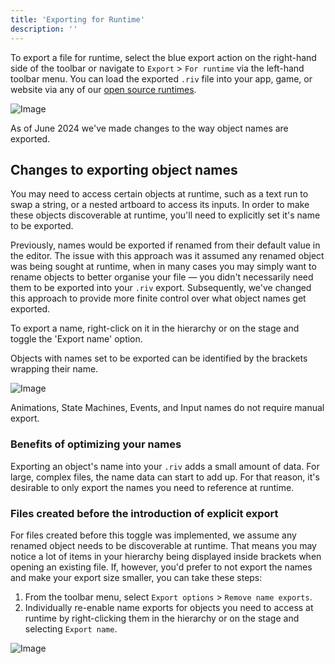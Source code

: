 ```yaml
---
title: 'Exporting for Runtime'
description: ''
---
```


To export a file for runtime, select the blue export action on the right-hand side of the toolbar or navigate to `Export` &gt; `For runtime` via the left-hand toolbar menu. You can load the exported `.riv` file into your app, game, or website via any of our [open source runtimes](https://rive.app/runtimes).

![Image](https://ucarecdn.com/94fc0d7c-cc7e-4b17-a6f7-0a00c98db70e/)

<Note>As of June 2024 we've made changes to the way object names are exported.</Note>

## Changes to exporting object names 

You may need to access certain objects at runtime, such as a text run to swap a string, or a nested artboard to access its inputs. In order to make these objects discoverable at runtime, you'll need to explicitly set it's name to be exported.

Previously, names would be exported if renamed from their default value in the editor. The issue with this approach was it assumed any renamed object was being sought at runtime, when in many cases you may simply want to rename objects to better organise your file — you didn't necessarily need them to be exported into your `.riv` export. Subsequently, we've changed this approach to provide more finite control over what object names get exported.

To export a name, right-click on it in the hierarchy or on the stage and toggle the 'Export name' option.

<Note>Objects with names set to be exported can be identified by the brackets wrapping their name.</Note>

![Image](https://ucarecdn.com/8a147f5b-4e93-4d45-8984-64746ae1417d/)

<Note>Animations, State Machines, Events, and Input names do not require manual export.</Note>

### Benefits of optimizing your names 

Exporting an object's name into your `.riv` adds a small amount of data. For large, complex files, the name data can start to add up. For that reason, it's desirable to only export the names you need to reference at runtime.

### Files created before the introduction of explicit export 

For files created before this toggle was implemented, we assume any renamed object needs to be discoverable at runtime. That means you may notice a lot of items in your hierarchy being displayed inside brackets when opening an existing file. If, however, you'd prefer to not export the names and make your export size smaller, you can take these steps:

1. From the toolbar menu, select `Export options` &gt; `Remove name exports`.
2. Individually re-enable name exports for objects you need to access at runtime by right-clicking them in the hierarchy or on the stage and selecting `Export name`.

![Image](https://ucarecdn.com/33b3efc7-3a2d-4c19-9ebd-c2dd1a0636c1/)